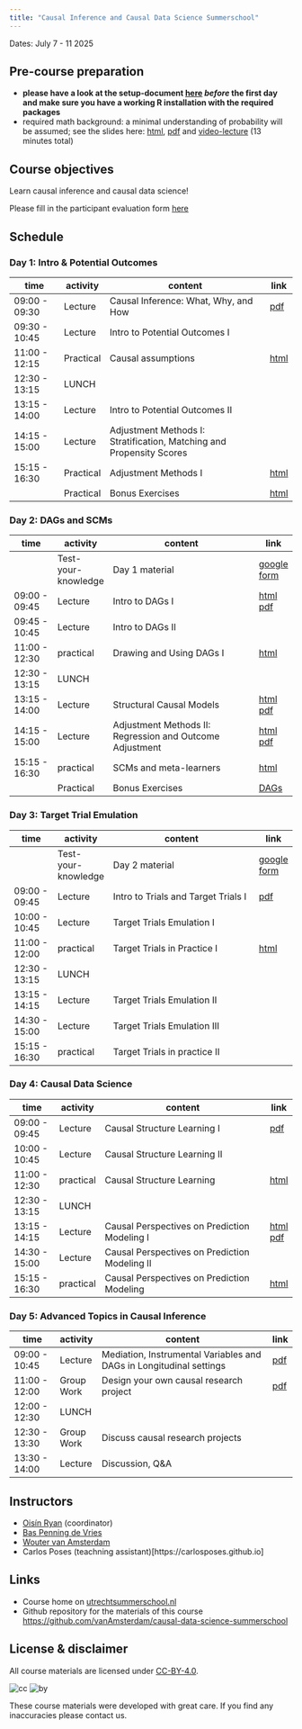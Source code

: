 ```yaml
---
title: "Causal Inference and Causal Data Science Summerschool"
---
```


Dates: July 7 - 11 2025

## Pre-course preparation 

- **please have a look at the setup-document [here](practicals/00_setup/setup.html) *before* the first day and make sure you have a working R installation with the required packages**
- required math background: a minimal understanding of probability will be assumed; see the slides here: [html](lectures/prep/math.html), [pdf](lectures/prep/math_handout.pdf)  and [video-lecture](https://www.youtube.com/playlist?list=PL7MfeCSIPad9gQt3igDSAgXo557E48Scc) (13 minutes total)

## Course objectives

Learn causal inference and causal data science!

Please fill in the participant evaluation form [here](https://forms.gle/vzYDu21XDFMSLqpq5)

## Schedule

### Day 1: Intro & Potential Outcomes

| time | activity   | content              | link |
|---------------|-----------|---------------------------------------------------|-|
| 09:00 - 09:30 | Lecture   | Causal Inference: What, Why, and How              |[pdf](lectures/day1-potentialoutcomes/lecture_day1.pdf) |
| 09:30 - 10:45 | Lecture   | Intro to Potential Outcomes I                     | |
| 11:00 - 12:15 | Practical | Causal assumptions                                |[html](practicals/11_poutcomes/day1_practical.html) |
| 12:30 - 13:15 | LUNCH     |                                                   | |
| 13:15 - 14:00 | Lecture   | Intro to Potential Outcomes II                    | |
| 14:15 - 15:00 | Lecture   | Adjustment Methods I: Stratification, Matching and Propensity Scores| |
| 15:15 - 16:30 | Practical | Adjustment Methods I                    |[html](practicals/11_poutcomes/day1_practical_partII.html) 
|  | Practical | Bonus Exercises                  |[html](practicals/11_poutcomes/day1_practical_partII_bonus.html)|

### Day 2: DAGs and SCMs

| time | activity   | content              | link | 
|---------------|-----------|----------------------------------------------------------|-|
| | Test-your-knowledge | Day 1 material | [google form](https://forms.gle/VRV25bKWrk6PXSQP9) |
| 09:00 - 09:45 | Lecture   | Intro to DAGs I                                          |[html](lectures/day2-scms/lec1.html) [pdf](lectures/day2-scms/lec1.pdf)|
| 09:45 - 10:45 | Lecture   | Intro to DAGs II                                         ||
| 11:00 - 12:30 | practical | Drawing and Using DAGs I                                 |[html](practicals/21_dags/dags.html)|
| 12:30 - 13:15 | LUNCH     |                                                          | |
| 13:15 - 14:00 | Lecture   | Structural Causal Models                                 |[html](lectures/day2-scms/lec3-scms.html) [pdf](lectures/day2-scms/lec3-scms.pdf)  |
| 14:15 - 15:00 | Lecture   | Adjustment Methods II: Regression and Outcome Adjustment |[html](lectures/day2-scms/lec4.html) [pdf](lectures/day2-scms/lec4.pdf) |
| 15:15 - 16:30 | practical | SCMs and meta-learners                                |[html](practicals/22_scms/index.html)|
| | Practical | Bonus Exercises | [DAGs](practicals/21_dags/dags_bonus.html) |

### Day 3: Target Trial Emulation


| time | activity   | content              | link | 
|---------------|-----------|----------------------------------------------------------|-|
| | Test-your-knowledge | Day 2 material | [google form](https://forms.gle/5B22D2ExptBTtBm47) |
| 09:00 - 09:45 | Lecture   | Intro to Trials and Target Trials I | [pdf](lectures/day3-tte/LectureDay3.pdf) |
| 10:00 - 10:45 | Lecture   | Target Trials Emulation I           | |
| 11:00 - 12:00 | practical | Target Trials in Practice I         |[html](practicals/31_tte/Practical.html) |
| 12:30 - 13:15 | LUNCH     |                                     | |
| 13:15 - 14:15 | Lecture   | Target Trials Emulation II          | |
| 14:30 - 15:00 | Lecture   | Target Trials Emulation III       | |
| 15:15 - 16:30 | practical | Target Trials in practice II        | |

### Day 4: Causal Data Science

| time | activity   | content              | link | 
|---------------|-----------|----------------------------------------------------------|-|
| 09:00 - 09:45 | Lecture   | Causal Structure Learning I |[pdf](lectures/day4-datascience/day4_cd.pdf) |
| 10:00 - 10:45 | Lecture   | Causal Structure Learning II                  | |
| 11:00 - 12:30 | practical | Causal Structure Learning                     |[html](practicals/42_discovery/day4_p2.html)
| 12:30 - 13:15 | LUNCH     |                                               | |
| 13:15 - 14:15 | Lecture   | Causal Perspectives on Prediction Modeling I  |[html](lectures/day41-prediction/index.html) [pdf](lectures/day41-prediction/prediction.pdf)|
| 14:30 - 15:00 | Lecture   | Causal Perspectives on Prediction Modeling II | |
| 15:15 - 16:30 | practical | Causal Perspectives on Prediction Modeling    | [html](practicals/41_prediction/index.html)|

### Day 5: Advanced Topics in Causal Inference

| time | activity   | content              | link | 
|---------------|-----------|----------------------------------------------------------|-|
| 09:00 - 10:45 | Lecture  | Mediation, Instrumental Variables and DAGs in Longitudinal settings   | [pdf](lectures/day5/LectureDay5.pdf) |
| 11:00 - 12:00 | Group Work | Design your own causal research project| [pdf](lectures/day5/Day5_Group_and_Closing.pdf) |
| 12:00 - 12:30 | LUNCH     |                                               | |
| 12:30 - 13:30 | Group Work  |Discuss causal research projects| |           
| 13:30 - 14:00 | Lecture  | Discussion, Q\&A| |   

## Instructors

- [Oisín Ryan](https://ryanoisin.github.io) (coordinator)
- [Bas Penning de Vries](https://research.umcutrecht.nl/researchers/bas-penning-de-vries)
- [Wouter van Amsterdam](https://vanamsterdam.github.io)
- Carlos Poses (teachning assistant)[https://carlosposes.github.io]

## Links

- Course home on [utrechtsummerschool.nl](https://utrechtsummerschool.nl/courses/healthcare/introduction-to-causal-inference-and-causal-data-science)
- Github repository for the materials of this course [https://github.com/vanAmsterdam/causal-data-science-summerschool](https://github.com/vanAmsterdam/causal-data-science-summerschool)

## License & disclaimer

All course materials are licensed under [CC-BY-4.0](https://creativecommons.org/licenses/by/4.0/).

![cc](https://mirrors.creativecommons.org/presskit/icons/cc.svg) ![by](https://mirrors.creativecommons.org/presskit/icons/by.svg)

These course materials were developed with great care. If you find any inaccuracies please contact us.
